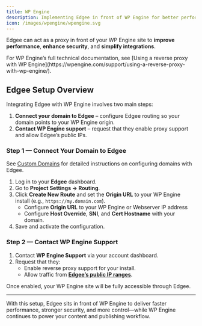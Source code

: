 ```yaml
---
title: WP Engine
description: Implementing Edgee in front of WP Engine for better performance, flexibility, and domain control
icon: /images/wpengine/wpengine.svg
---
```



<EdgeeSdk />

Edgee can act as a proxy in front of your WP Engine site to **improve performance**, **enhance security**, and **simplify integrations**.

<Note>
For WP Engine’s full technical documentation, see [Using a reverse proxy with WP Engine](https://wpengine.com/support/using-a-reverse-proxy-with-wp-engine/).
</Note>


## Edgee Setup Overview

Integrating Edgee with WP Engine involves two main steps:

1. **Connect your domain to Edgee** – configure Edgee routing so your domain points to your WP Engine origin.  
2. **Contact WP Engine support** – request that they enable proxy support and allow Edgee’s public IPs.


### Step 1 — Connect Your Domain to Edgee

<Note>See [Custom Domains](/getting-started/domains) for detailed instructions on configuring domains with Edgee.</Note>

1. Log in to your **Edgee** dashboard.  
2. Go to **Project Settings → Routing**.  
3. Click **Create New Route** and set the **Origin URL** to your WP Engine install (e.g., `https://my.domain.com`).  
   - Configure **Origin URL** to your WP Engine or Webserver IP address
   - Configure **Host Override**, **SNI**, and **Cert Hostname** with your domain.  
4. Save and activate the configuration.  



### Step 2 — Contact WP Engine Support

1. Contact **WP Engine Support** via your account dashboard.  
2. Request that they:  
   - Enable reverse proxy support for your install.  
   - Allow traffic from **[Edgee’s public IP ranges](https://api.fastly.com/public-ip-list)**.  

Once enabled, your WP Engine site will be fully accessible through Edgee.

---

With this setup, Edgee sits in front of WP Engine to deliver faster performance, stronger security, and more control—while WP Engine continues to power your content and publishing workflow.
